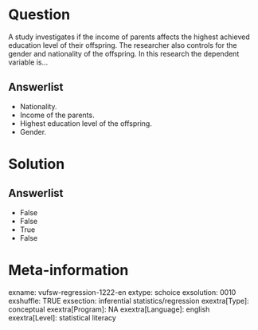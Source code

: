 Question
========
A study investigates if the income of parents affects the highest
achieved education level of their offspring. The researcher also
controls for the gender and nationality of the offspring. In this
research the dependent variable is…

Answerlist
----------
* Nationality.
* Income of the parents.
* Highest education level of the offspring.
* Gender.

Solution
========










Answerlist
----------
* False
* False
* True
* False

Meta-information
================
exname: vufsw-regression-1222-en
extype: schoice
exsolution: 0010
exshuffle: TRUE
exsection: inferential statistics/regression
exextra[Type]: conceptual
exextra[Program]: NA
exextra[Language]: english
exextra[Level]: statistical literacy

